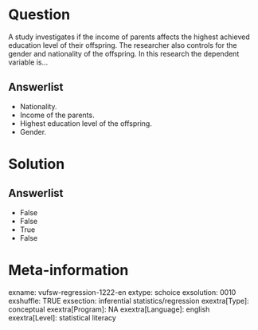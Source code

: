 Question
========
A study investigates if the income of parents affects the highest
achieved education level of their offspring. The researcher also
controls for the gender and nationality of the offspring. In this
research the dependent variable is…

Answerlist
----------
* Nationality.
* Income of the parents.
* Highest education level of the offspring.
* Gender.

Solution
========










Answerlist
----------
* False
* False
* True
* False

Meta-information
================
exname: vufsw-regression-1222-en
extype: schoice
exsolution: 0010
exshuffle: TRUE
exsection: inferential statistics/regression
exextra[Type]: conceptual
exextra[Program]: NA
exextra[Language]: english
exextra[Level]: statistical literacy

